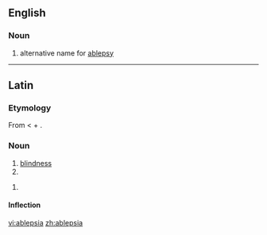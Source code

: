 ==English==

===Noun===
{{en-noun|-}}

# {{obsolete}} {{rare}} alternative name for [[ablepsy]]

----

==Latin==

===Etymology===
From {{etyl|grc|la}} {{term|ἀβλεψία||blindness|sc=polytonic|tr=ablepsia|lang=grc}} < {{term|ἀ-||not|sc=polytonic|tr=a-|lang=grc}} + {{term|βλέπω||I see|sc=polytonic|tr=blepō|lang=grc}}.

===Noun===
{{la-noun|ablepsia|ablepsiae|ablepsiae|f|first}}

# [[blindness]]
# {{inflection of|[[ablepsia#Latin|ablepsia]]||voc|s|lang=la}}

{{la-noun-form|ablepsiā}}

# {{inflection of|[[ablepsia#Latin|ablepsia]]||abl|s|lang=la}}

====Inflection====
{{la-decl-1st|ablepsi}}

[[vi:ablepsia]]
[[zh:ablepsia]]